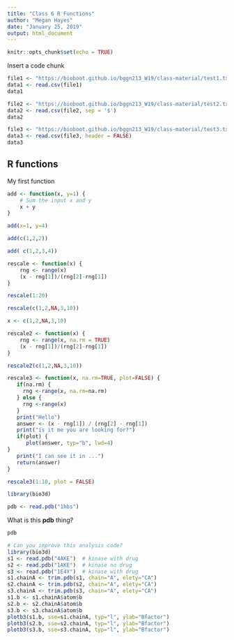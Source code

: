 ```yaml
---
title: "Class 6 R Functions"
author: "Megan Hayes"
date: "January 25, 2019"
output: html_document
---
```


```r
knitr::opts_chunk$set(echo = TRUE)
```

Insert a code chunk
```r
file1 <- "https://bioboot.github.io/bggn213_W19/class-material/test1.txt"  
data1 <- read.csv(file1)
data1
```

```r
file2 <- "https://bioboot.github.io/bggn213_W19/class-material/test2.txt"  
data2 <- read.csv(file2, sep = '$')
data2
```

```r
file3 <- "https://bioboot.github.io/bggn213_W19/class-material/test3.txt"
data3 <- read.csv(file3, header = FALSE)
data3
```


## R functions

My first function

```r
add <- function(x, y=1) {
    # Sum the input x and y
    x + y
}
```

```r
add(x=1, y=4)
```
```r
add(c(1,2,2))
```
 

```r
add( c(1,2,3,4))
```

```r
rescale <- function(x) {
    rng <- range(x)
    (x - rng[1])/(rng[2]-rng[1])
}
```

```r
rescale(1:20)
```

```r
rescale(c(1,2,NA,3,10))
```

```r
x <- c(1,2,NA,3,10)
```

```r
rescale2 <- function(x) {
    rng <- range(x, na.rm = TRUE)
    (x - rng[1])/(rng[2]-rng[1])
}
```

```r
rescale2(c(1,2,NA,3,10))
```

```r
rescale3 <- function(x, na.rm=TRUE, plot=FALSE) {
   if(na.rm) {
     rng <-range(x, na.rm=na.rm)
   } else {
     rng <-range(x)
   }
   print("Hello")
   answer <- (x - rng[1]) / (rng[2] - rng[1])
   print("is it me you are looking for?")
   if(plot) {
      plot(answer, typ="b", lwd=4)
}
   print("I can see it in ...")
   return(answer)
}
```

```r
rescale3(1:10, plot = FALSE)
```

```r
library(bio3d)
```

```r
pdb <- read.pdb("1hbs")
```

What is this **pdb** thing?
```r
pdb
```

```r
# Can you improve this analysis code?
library(bio3d)
s1 <- read.pdb("4AKE")  # kinase with drug
s2 <- read.pdb("1AKE")  # kinase no drug
s3 <- read.pdb("1E4Y")  # kinase with drug
s1.chainA <- trim.pdb(s1, chain="A", elety="CA")
s2.chainA <- trim.pdb(s2, chain="A", elety="CA")
s3.chainA <- trim.pdb(s3, chain="A", elety="CA")
s1.b <- s1.chainA$atom$b
s2.b <- s2.chainA$atom$b
s3.b <- s3.chainA$atom$b
plotb3(s1.b, sse=s1.chainA, typ="l", ylab="Bfactor")
plotb3(s2.b, sse=s2.chainA, typ="l", ylab="Bfactor")
plotb3(s3.b, sse=s3.chainA, typ="l", ylab="Bfactor")
```

